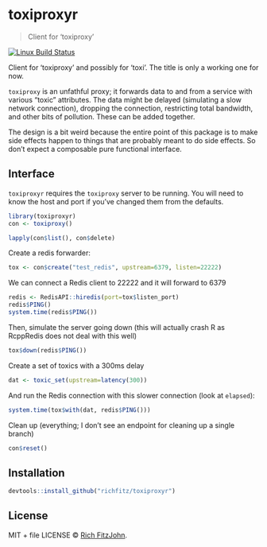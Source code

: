 # toxiproxyr

> Client for 'toxiproxy'

[![Linux Build Status](https://travis-ci.org//toxiproxyr.svg?branch=master)](https://travis-ci.org//toxiproxyr)

Client for 'toxiproxy' and possibly for 'toxi'.  The title is only a working one for now.

`toxiproxy` is an unfathful proxy; it forwards data to and from a service with various "toxic" attributes.  The data might be delayed (simulating a slow network connection), dropping the connection, restricting total bandwidth, and other bits of pollution.  These can be added together.

The design is a bit weird because the entire point of this package is to make side effects happen to things that are probably meant to do side effects.  So don't expect a composable pure functional interface.

## Interface

`toxiproxyr` requires the `toxiproxy` server to be running.  You will need to know the host and port if you've changed them from the defaults.

```r
library(toxiproxyr)
con <- toxiproxy()
```

```r
lapply(con$list(), con$delete)
```

Create a redis forwarder:

```r
tox <- con$create("test_redis", upstream=6379, listen=22222)
```

We can connect a Redis client to 22222 and it will forward to 6379

```r
redis <- RedisAPI::hiredis(port=tox$listen_port)
redis$PING()
system.time(redis$PING())
```

Then, simulate the server going down (this will actually crash R as RcppRedis does not deal with this well)

```r
tox$down(redis$PING())
```

Create a set of toxics with a 300ms delay

```r
dat <- toxic_set(upstream=latency(300))
```

And run the Redis connection with this slower connection (look at `elapsed`):
```r
system.time(tox$with(dat, redis$PING()))
```

Clean up (everything; I don't see an endpoint for cleaning up a single branch)

```r
con$reset()
```

## Installation

```r
devtools::install_github("richfitz/toxiproxyr")
```

## License

MIT + file LICENSE © [Rich FitzJohn](https://github.com/richfitz).
